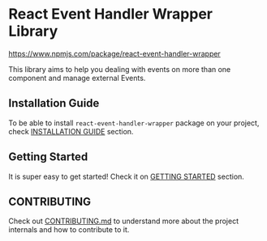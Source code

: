 
<Meta title="0. Introduction" />

# React Event Handler Wrapper Library
https://www.npmjs.com/package/react-event-handler-wrapper

This library aims to help you dealing with events on more than one component and manage external Events.

## Installation Guide

To be able to install `react-event-handler-wrapper` package on your project, check [INSTALLATION GUIDE](?path=/docs/1-installation--page) section.

## Getting Started

It is super easy to get started! Check it on [GETTING STARTED](?path=/docs/2-getting-started--page) section.

## CONTRIBUTING

Check out [CONTRIBUTING.md](?path=/docs/3-contributing--page) to understand more about the project internals and how to contribute to it.